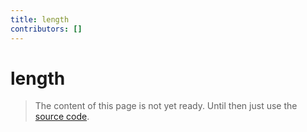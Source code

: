 ```yaml
---
title: length
contributors: []
---
```


# length

> The content of this page is not yet ready. Until then just use the [source code](https://github.com/fabian-hiller/valibot/blob/main/library/src/validations/length/length.ts).
